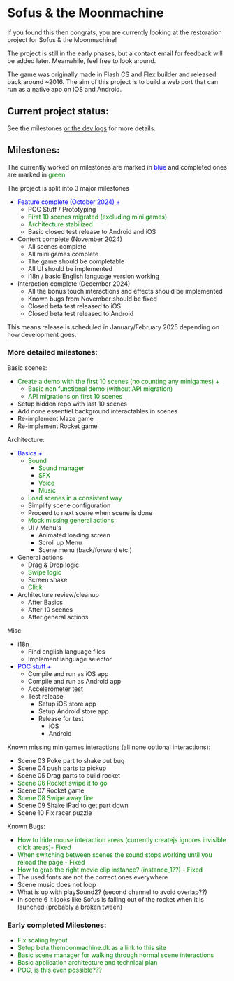 
<Meta title="Readme"  />

# Sofus & the Moonmachine

If you found this then congrats, you are currently looking at the restoration project for Sofus & the Moonmachine!

The project is still in the early phases, but a contact email for feedback will be added later.
Meanwhile, feel free to look around.

The game was originally made in Flash CS and Flex builder and released back around ~2016.
The aim of this project is to build a web port that can run as a native app on iOS and Android.

## Current project status:

See the milestones [or the dev logs](/docs/readme-logs--docs) for more details.

## Milestones:
The currently worked on milestones are marked in <span style="color:blue">blue</span> and completed ones are marked in <span style="color:green">green</span>

The project is split into 3 major milestones
 - <span style="color:blue">Feature complete (October 2024) + </span>
	- POC Stuff / Prototyping
	- <span style="color:green">First 10 scenes migrated (excluding mini games)</span>
	- <span style="color: green">Architecture stabilized</span>
	- Basic closed test release to Android and iOS
 - Content complete (November 2024)
	- All scenes complete
	- All mini games complete
	- The game should be completable
	- All UI should be implemented
	- i18n / basic English language version working
 - Interaction complete (December 2024)
	- All the bonus touch interactions and effects should be implemented
	- Known bugs from November should be fixed
	- Closed beta test released to iOS
	- Closed beta test released to Android

This means release is scheduled in January/February 2025 depending on how development goes.

### More detailed milestones:
Basic scenes:
 - <span style="color:green">Create a demo with the first 10 scenes (no counting any minigames) +</span>
	- <span style="color: green">Basic non functional demo (without API migration)</span>
	- <span style="color: green">API migrations on first 10 scenes</span>
 - Setup hidden repo with last 10 scenes
 - Add none essentiel background interactables in scenes
 - Re-implement Maze game
 - Re-implement Rocket game

Architecture:
 - <span style="color:blue">Basics +</span>
	- <span style="color: green">Sound</span>
		- <span style="color: green">Sound manager</span>
		- <span style="color: green">SFX</span>
		- <span style="color: green">Voice</span>
		- <span style="color: green">Music</span>
	- <span style="color: green"> Load scenes in a consistent way</span>
	- Simplify scene configuration
	- Proceed to next scene when scene is done
	- <span style="color:green">Mock missing general actions</span>
	- UI / Menu's
		- Animated loading screen
		- Scroll up Menu
		- Scene menu (back/forward etc.)
 - General actions
	- Drag & Drop logic
	- <span style="color:green">Swipe logic</span>
	- Screen shake
	- <span style="color:green">Click</span>
 - Architecture review/cleanup
	- After Basics
	- After 10 scenes
	- After general actions

Misc:
 - i18n
	- Find english language files
	- Implement language selector
 - <span style="color:blue">POC stuff + </span>
	- Compile and run as iOS app
	- Compile and run as Android app
	- Accelerometer test
	- Test release
		- Setup iOS store app
		- Setup Android store app
		- Release for test
			- iOS
			- Android

Known missing minigames interactions (all none optional interactions):
 - Scene 03 Poke part to shake out bug
 - Scene 04 push parts to pickup
 - Scene 05 Drag parts to build rocket
 - <span style="color:green">Scene 06 Rocket swipe it to go</span>
 - Scene 07 Rocket game
 - <span style="color:green">Scene 08 Swipe away fire</span>
 - Scene 09 Shake iPad to get part down
 - Scene 10 Fix racer puzzle

Known Bugs:
 - <span style="color:green">How to hide mouse interaction areas (currently createjs ignores invisible click areas)- Fixed</span>
 - <span style="color: green">When switching between scenes the sound stops working until you reload the page - Fixed</span>
 - <span style="color:green">How to grab the right movie clip instance? (instance_1??) - Fixed</span>
 - The used fonts are not the correct ones everywhere
 - Scene music does not loop
 - What is up with playSound2? (second channel to avoid overlap??)
 - In scene 6 it looks like Sofus is falling out of the rocket when it is launched (probably a broken tween)

### Early completed Milestones:

 - <span style="color:green">Fix scaling layout</span>
 - <span style="color:green">Setup beta.themoonmachine.dk as a link to this site</span>
 - <span style="color:green">Basic scene manager for walking through normal scene interactions</span>
 - <span style="color:green">Basic application architecture and technical plan</span>
 - <span style="color:green">POC, is this even possible???</span>
